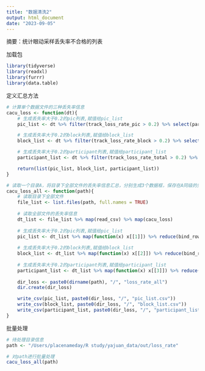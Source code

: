 ```yaml
---
title: "数据清洗2"
output: html_document
date: "2023-09-05"
---
```

摘要：统计眼动采样丢失率不合格的列表

加载包
```r
library(tidyverse)
library(readxl)
library(furrr)
library(data.table)
```

定义汇总方法
```r
# 计算单个数据文件的三种丢失率信息
cacu_loss <- function(dt){
    # 生成丢失率大于0.2的pic列表,赋值给pic_list
    pic_list <- dt %>% filter(track_loss_rate_pic > 0.2) %>% select(participants, block, pic)

    # 生成丢失率大于0.2的block列表,赋值给block_list
    block_list <- dt %>% filter(track_loss_rate_block > 0.2) %>% select(participants, block) %>% distinct()

    # 生成丢失率大于0.2的participant列表,赋值给participant_list
    participant_list <- dt %>% filter(track_loss_rate_total > 0.2) %>% select(participants) %>% distinct()

    return(list(pic_list, block_list, participant_list))
}

# 读取一个目录A，将目录下全部文件的丢失率信息汇总，分别生成3个数据框，保存在A同级的另一目录中，目录名称为"loss_rate_all"
cacu_loss_all <- function(path){
    # 读取目录下全部文件
    file_list <- list.files(path, full.names = TRUE)
    
    # 读取全部文件的丢失率信息
    dt_list <- file_list %>% map(read_csv) %>% map(cacu_loss)
    
    # 生成丢失率大于0.2的pic列表,赋值给pic_list
    pic_list <- dt_list %>% map(function(x) x[[1]]) %>% reduce(bind_rows)
    
    # 生成丢失率大于0.2的block列表,赋值给block_list
    block_list <- dt_list %>% map(function(x) x[[2]]) %>% reduce(bind_rows)
    
    # 生成丢失率大于0.2的participant列表,赋值给participant_list
    participant_list <- dt_list %>% map(function(x) x[[3]]) %>% reduce(bind_rows)
    
    dir_loss <- paste0(dirname(path), "/", "loss_rate_all")
    dir.create(dir_loss)

    write_csv(pic_list, paste0(dir_loss, "/", "pic_list.csv"))
    write_csv(block_list, paste0(dir_loss, "/", "block_list.csv"))
    write_csv(participant_list, paste0(dir_loss, "/", "participant_list.csv"))
}
```

批量处理
```r
# 待处理目录信息
path <- "/Users/placenameday/R study/yajuan_data/out/loss_rate"

# 对path进行批量处理
cacu_loss_all(path)

```



